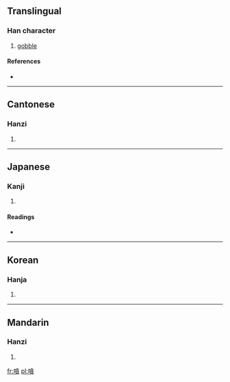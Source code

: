 ==Translingual==

===Han character===
{{Han char|rn=30|rad=口|as=11|sn=14|four=6808<sub>6</sub>|canj=口人戈金 (ROIC)}}

# [[gobble]]

====References====
* {{Han ref|kx=0204.290|dkj=04157|dj=0427.090|hdz=10678.010|uh=55FF|ud=22015|bh=E154|bd=57684}}

----

==Cantonese==

===Hanzi===
{{yue-hanzi|jyut=|y=taam2}}

# {{defn|Cantonese|sort=口11}}

----

==Japanese==

===Kanji===
{{ja-kanji|grade=|rs=口11}}

# {{defn|Japanese|sort=口11}}

====Readings====
* {{ja-readings|on=[[たん]] (tan), [[とん]] (ton)|kun=[[こえ]] (koe)}}

----

==Korean==

===Hanja===
{{ko-hanja|hangeul=탐|rv=tam|mr=t'am}}

# {{defn|Korean|sort=口11}}

----

==Mandarin==

===Hanzi===
{{cmn-hanzi|pin=[[tǎn]] ([[tan3]])|wg=t'an<sup>3</sup>}}

# {{defn|Mandarin|sort=口11}}

[[fr:嗿]]
[[pl:嗿]]